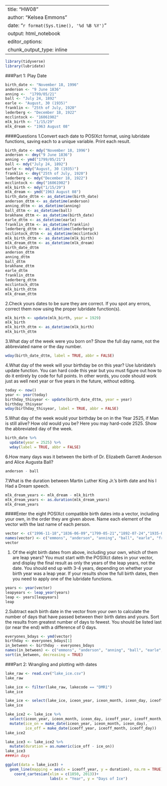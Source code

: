 
---
title: "HW08"
author: "Kelsea Emmons"
date: "`r format(Sys.time(), '%d %B %Y')`"
output: html_notebook
editor_options: 
  chunk_output_type: inline
---

```r
library(tidyverse)
library(lubridate)
```

###Part 1: Play Date

```r
birth_date <- "November 18, 1996"
anderson <- "9 June 1836"
anning <-  "1799/05/21"
ball <- "July 24, 1892"
earle <- "August, 30 (1935)"
franklin <- "25th of July, 1920"
lederberg <- "December 18, 1922"
mcclintock <- "16061902"
mlk_birth <- "1/15/29"
mlk_dream <- "1963 August 08"
```

####Questions
1.Convert each date to POSIXct format, using lubridate functions, saving each to a unique variable. Print each result.
```r
birth_date <- mdy("November 18, 1996")
anderson <- dmy("9 June 1836")
anning <- ymd("1799/05/21")
ball <- mdy("July 24, 1892")
earle <- mdy("August, 30 (1935)")
franklin <- dmy("25th of July, 1920")
lederberg <- mdy("December 18, 1922")
mcclintock <- dmy("16061902")
mlk_birth <- mdy("1/15/29")
mlk_dream <- ymd("1963 August 08")
birth_date_dttm <- as_datetime(birth_date)
anderson_dttm <- as_datetime(anderson)
anning_dttm <- as_datetime(anning)
ball_dttm <- as_datetime(ball)
brakhane_dttm <- as_datetime(birth_date)
earle_dttm <- as_datetime(earle)
franklin_dttm <- as_datetime(franklin)
lederberg_dttm <- as_datetime(lederberg)
mcclintock_dttm <- as_datetime(mcclintock)
mlk_birth_dttm <- as_datetime(mlk_birth)
mlk_dream_dttm <- as_datetime(mlk_dream)
birth_date_dttm
anderson_dttm
anning_dttm
ball_dttm
brakhane_dttm
earle_dttm
franklin_dttm
lederberg_dttm
mcclintock_dttm
mlk_birth_dttm
mlk_dream_dttm
```


2.Check yours dates to be sure they are correct. If you spot any errors, correct them now using the proper lubridate function(s).
```r
mlk_birth <- update(mlk_birth, year = 1929)
mlk_birth
mlk_birth_dttm <- as_datetime(mlk_birth)
mlk_birth_dttm
```


3.What day of the week were you born on? Show the full day name, not the abbreviated name or the day number.

```r
wday(birth_date_dttm, label = TRUE, abbr = FALSE)
```


4.What day of the week will your birthday be on this year? Use lubridate’s update function. You can hard code this year but you must figure out how to do it entirely by code for full points. In other words, you code should work just as well next year or five years in the future, without editing.

```r
today <- now()
year <- year(today)
birthday_thisyear <- update(birth_date_dttm, year = year)
birthday_thisyear
wday(birthday_thisyear, label = TRUE, abbr = FALSE)
```


5.What day of the week would your birthday be on in the Year 2525, if Man is still alive? How old would you be? Here you may hard-code 2525. Show the abbreviated day of the week.

```r
birth_date %>%
  update(year = 2525) %>% 
  wday(label = TRUE, abbr = FALSE)
```


6.How many days was it between the birth of Dr. Elizabeth Garrett Anderson and Alice Augusta Ball?

```r
anderson - ball
```


7.What is the duration between Martin Luther King Jr.’s birth date and his I Had a Dream speech.
```r
mlk_dream_years <- mlk_dream - mlk_birth
mlk_dream_years <- as.duration(mlk_dream_years)
mlk_dream_years
```


####Enter the eight POSIXct compatible birth dates into a vector, including your own, in the order they are given above. Name each element of the vector with the last name of each person.

```r
vector <- c("1996-11-18","1836-06-09","1799-05-21","1892-07-24","1935-08-30","1920-07-25","1922-12-18","1902-06-16","1929-01-15")
names(vector) <- c("emmons", "anderson", "anning", "ball", "earle", "franklin", "lederberg", "mcclintock", "king")
vector
```

1. Of the eight birth dates from above, including your own, which of them are leap years? You must
    start with the POSIXct dates in your vector, and
    display the final result as only the years of the leap years, not the date.     You should end up with 3-4 years, depending on whether your birth year was a     leap year. If your results show the full birth dates, then you need to apply     one of the lubridate functions.
    
```r
years <- year(vector)
leapyears <- leap_year(years)
leap <- years[leapyears]
leap
```

2.Subtract each birth date in the vector from your own to calculate the number of days that have passed between their birth dates and yours. Sort the results from greatest number of days to fewest. You should be listed last (or near the end) with a difference of 0 days.

```r
everyones_bdays <- ymd(vector)
birthday <- everyones_bdays[1]
in_between <- birthday - everyones_bdays
names(in_between) <- c("emmons", "anderson", "anning", "ball", "earle", "franklin", "lederberg", "mcclintock", "king")
sort(in_between, decreasing = TRUE)

```


###Part 2: Wrangling and plotting with dates

```r
lake_raw <- read.csv("lake_ice.csv")
lake_raw
```

```r
lake_ice <- filter(lake_raw, lakecode == "DMR1")
lake_ice
```

```r
lake_ice <- select(lake_ice, iceon_year, iceon_month, iceon_day, iceoff_year, iceoff_month, iceoff_day)
lake_ice
```

```r
lake_ice2 <- lake_ice %>% 
  select(iceon_year, iceon_month, iceon_day, iceoff_year, iceoff_month, iceoff_day) %>% 
  mutate(ice_on = make_date(iceon_year, iceon_month, iceon_day),
         ice_off = make_date(iceoff_year, iceoff_month, iceoff_day))
lake_ice2
```

```r
lake_ice3 <- lake_ice2 %>% 
  mutate(duration = as.numeric(ice_off - ice_on))
lake_ice3 
####in days
```

```r
ggplot(data = lake_ice3) +
  geom_line(mapping = aes(x = iceoff_year, y = duration), na.rm = TRUE)+
    coord_cartesian(xlim = c(1850, 2013))+
                    labs(x = "Year", y = "Days of Ice")
  
```

